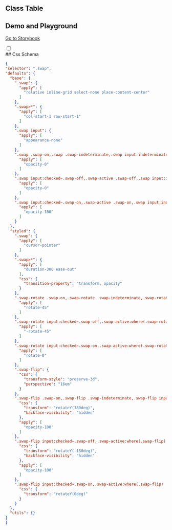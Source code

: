 
## Class Table

<CssTable name="swap" />

## Demo and Playground

[Go to Storybook](https://story.ui.icebreaker.top/?path=/docs/general-swap--docs)

<div className="collapse">
<input type="checkbox" /> 
<div class="collapse-title px-0">
## Css Schema
</div>
<div class="collapse-content"> 

```json
{
"selector": ".swap",
"defaults": {
  "base": {
    ".swap": {
      "apply": [
        "relative inline-grid select-none place-content-center"
      ]
    },
    ".swap>*": {
      "apply": [
        "col-start-1 row-start-1"
      ]
    },
    ".swap input": {
      "apply": [
        "appearance-none"
      ]
    },
    ".swap .swap-on,.swap .swap-indeterminate,.swap input:indeterminate~.swap-on": {
      "apply": [
        "opacity-0"
      ]
    },
    ".swap input:checked~.swap-off,.swap-active .swap-off,.swap input:indeterminate~.swap-off": {
      "apply": [
        "opacity-0"
      ]
    },
    ".swap input:checked~.swap-on,.swap-active .swap-on,.swap input:indeterminate~.swap-indeterminate": {
      "apply": [
        "opacity-100"
      ]
    }
  },
  "styled": {
    ".swap": {
      "apply": [
        "cursor-pointer"
      ]
    },
    ".swap>*": {
      "apply": [
        "duration-300 ease-out"
      ],
      "css": {
        "transition-property": "transform, opacity"
      }
    },
    ".swap-rotate .swap-on,.swap-rotate .swap-indeterminate,.swap-rotate input:indeterminate~.swap-on": {
      "apply": [
        "rotate-45"
      ]
    },
    ".swap-rotate input:checked~.swap-off,.swap-active:where(.swap-rotate) .swap-off,.swap-rotate input:indeterminate~.swap-off": {
      "apply": [
        "-rotate-45"
      ]
    },
    ".swap-rotate input:checked~.swap-on,.swap-active:where(.swap-rotate) .swap-on,.swap-rotate input:indeterminate~.swap-indeterminate": {
      "apply": [
        "rotate-0"
      ]
    },
    ".swap-flip": {
      "css": {
        "transform-style": "preserve-3d",
        "perspective": "16em"
      }
    },
    ".swap-flip .swap-on,.swap-flip .swap-indeterminate,.swap-flip input:indeterminate~.swap-on": {
      "css": {
        "transform": "rotateY(180deg)",
        "backface-visibility": "hidden"
      },
      "apply": [
        "opacity-100"
      ]
    },
    ".swap-flip input:checked~.swap-off,.swap-active:where(.swap-flip) .swap-off,.swap-flip input:indeterminate~.swap-off": {
      "css": {
        "transform": "rotateY(-180deg)",
        "backface-visibility": "hidden"
      },
      "apply": [
        "opacity-100"
      ]
    },
    ".swap-flip input:checked~.swap-on,.swap-active:where(.swap-flip) .swap-on,.swap-flip input:indeterminate~.swap-indeterminate": {
      "css": {
        "transform": "rotateY(0deg)"
      }
    }
  },
  "utils": {}
}
}
```

</div>
</div>
